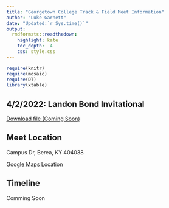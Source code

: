```yaml
---
title: "Georgetown College Track & Field Meet Information"
author: "Luke Garnett"
date: "Updated:`r Sys.time()`"
output:
  rmdformats::readthedown:
    highlight: kate
    toc_depth:  4
    css: style.css
---
```


```r
require(knitr)
require(mosaic)
require(DT)
library(xtable)
```



## 4/2/2022: Landon Bond Invitational

<a href="" target="_blank" class="btn btn-lg btn-outline">
    <i class="fa fa-file-pdf-o"></i>
    Download file (Coming Soon)
</a>

## Meet Location

Campus Dr, Berea, KY 404038

[Google Maps Location](https://goo.gl/maps/FgyiMa9CmtQ5qu1q7)



## Timeline

Comming Soon